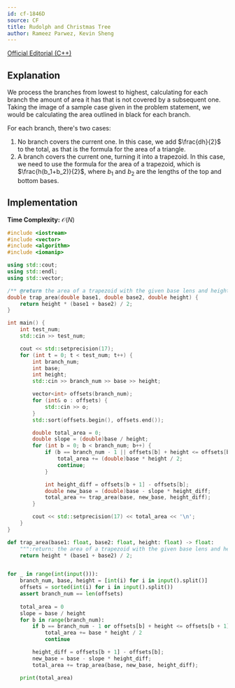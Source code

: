 ```yaml
---
id: cf-1846D
source: CF
title: Rudolph and Christmas Tree
author: Rameez Parwez, Kevin Sheng
---
```


[Official Editorial (C++)](https://codeforces.com/blog/entry/118044)

## Explanation

We process the branches from lowest to highest, calculating for each branch
the amount of area it has that is not covered by a subsequent one.
Taking the image of a sample case given in the problem statement, we would
be calculating the area outlined in black for each branch.

For each branch, there's two cases:
1. No branch covers the current one.
   In this case, we add $\frac{dh}{2}$ to the total, as that is the formula for the area of a triangle.
2. A branch covers the current one, turning it into a trapezoid.
   In this case, we need to use the formula for the area of a trapezoid,
   which is $\frac{h(b_1+b_2)}{2}$, where $b_1$ and $b_2$ are the lengths
   of the top and bottom bases.

## Implementation

**Time Complexity:** $\mathcal{O}(N)$

<LanguageSection>
<CPPSection>

```cpp
#include <iostream>
#include <vector>
#include <algorithm>
#include <iomanip>

using std::cout;
using std::endl;
using std::vector;

/** @return the area of a trapezoid with the given base lens and height */
double trap_area(double base1, double base2, double height) {
	return height * (base1 + base2) / 2;
}

int main() {
	int test_num;
	std::cin >> test_num;

	cout << std::setprecision(17);
	for (int t = 0; t < test_num; t++) {
		int branch_num;
		int base;
		int height;
		std::cin >> branch_num >> base >> height;

		vector<int> offsets(branch_num);
		for (int& o : offsets) {
			std::cin >> o;
		}
		std::sort(offsets.begin(), offsets.end());

		double total_area = 0;
		double slope = (double)base / height;
		for (int b = 0; b < branch_num; b++) {
			if (b == branch_num - 1 || offsets[b] + height <= offsets[b + 1]) {
				total_area += (double)base * height / 2;
				continue;
			}

			int height_diff = offsets[b + 1] - offsets[b];
			double new_base = (double)base - slope * height_diff;
			total_area += trap_area(base, new_base, height_diff);
		}

		cout << std::setprecision(17) << total_area << '\n';
	}
}
```

</CPPSection>
<PySection>

```py
def trap_area(base1: float, base2: float, height: float) -> float:
	""":return: the area of a trapezoid with the given base lens and height"""
	return height * (base1 + base2) / 2;


for _ in range(int(input())):
	branch_num, base, height = [int(i) for i in input().split()]
	offsets = sorted(int(i) for i in input().split())
	assert branch_num == len(offsets)
	
	total_area = 0
	slope = base / height
	for b in range(branch_num):
		if b == branch_num - 1 or offsets[b] + height <= offsets[b + 1]:
			total_area += base * height / 2
			continue

		height_diff = offsets[b + 1] - offsets[b];
		new_base = base - slope * height_diff;
		total_area += trap_area(base, new_base, height_diff);

	print(total_area)
```

</PySection>
</LanguageSection>

